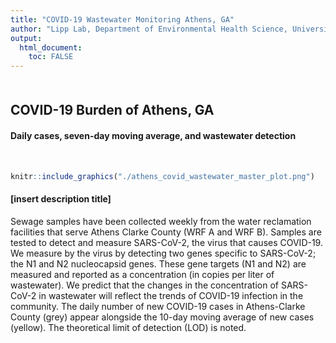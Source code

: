 ```yaml
---
title: "COVID-19 Wastewater Monitoring Athens, GA"
author: "Lipp Lab, Department of Environmental Health Science, University of Georgia"
output: 
  html_document:
    toc: FALSE
---
```


<div style="margin-bottom:50px;">
</div>

## COVID-19 Burden of Athens, GA
#### Daily cases, seven-day moving average, and wastewater detection
<div style="margin-bottom:50px;">
</div>

```r
knitr::include_graphics("./athens_covid_wastewater_master_plot.png")
```

#### [insert description title]

Sewage samples have been collected weekly from the water reclamation facilities that serve Athens Clarke County (WRF A and WRF B). Samples are tested to detect and measure SARS-CoV-2, the virus that causes COVID-19. We measure by the virus by detecting two genes specific to SARS-CoV-2; the N1 and N2 nucleocapsid genes. These gene targets (N1 and N2) are measured and reported as a concentration (in copies per liter of wastewater). We predict that the changes in the concentration of SARS-CoV-2 in wastewater will reflect the trends of COVID-19 infection in the community. The daily number of new COVID-19 cases in Athens-Clarke County (grey) appear alongside the 10-day moving average of new cases (yellow). The theoretical limit of detection (LOD) is noted. 






